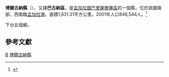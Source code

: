 {{Infobox Bangladesh district
| name                    = 博爾古納縣
| native_name             = বরগুনা
| image_skyline           = 
| image_alt               = 
| image_caption           = 
| image_map               =Bangladesh Barguna District.png
| nickname                = 
| motto                   = 
| pushpin_label_position  = left
| latd  = 22.1508|latm  = |lats  = |latNS  = N
| longd = 90.1264|longm = |longs = |longEW = E
| coordinates_type        = 
| coordinates_display     = inline,title
| coordinates_footnotes   = 
| division_name           = [[巴里薩爾專區|巴里薩爾專區]]
| established_title       = 
| established_date        = 
| seat_type               = 
| seat                    = 
| leader_party            = 
| leader_title            = 縣長
| leader_name             = Qazi Obaidur Rahman
| leader_title1           = 
| leader_name1            = 
| area_footnotes          = 
| area_total_km2          = 1831.31
| area_metro_km2          = 
| area_note               = 
| elevation_footnotes     = 
| elevation_m             = 
| population_footnotes    = 
| population_total        = 902465
| population_as_of        = 2007
| population_rank         = 
| population_demonym      = 
| population_note         = 
| literacy_rate           = 40.14%
| postal_code             = 
| coast_km                = 
| maplink                 = 
| website                 = [http://www.dcbarguna.gov.bd Official Web Portal]
| footnotes               = 
}}
'''博爾古納縣'''（{{lang-bn|বরগুনা জেলা}}），又譯'''巴古納區'''，是[[孟加拉國|孟加拉國]][[巴里薩爾專區|巴里薩爾專區]]的一個縣，位於該國南部，西南臨[[孟加拉灣|孟加拉灣]]。面積1,831.31平方公里。2001年人口848,544人。<ref>{{cite web |url=http://www.bbs.gov.bd/dataindex/census/ce_uzila.pdf |title=Area, Population and Literacy Rate by Upazila/Thana-2001 |publisher=孟加拉國統計局 |accessyear= |format=PDF |deadurl=yes |archiveurl=https://web.archive.org/web/20070704141110/http://www.bbs.gov.bd/dataindex/census/ce_uzila.pdf |archivedate=2007-07-04 |accessdate=2009-07-17 }}</ref>

下分五個鄉。

==參考文獻==
{{reflist}}

{{孟加拉行政區劃}}
{{博尔古纳县行政区划}}
[[Category:巴里萨尔专区县份|B]]
[[Category:博爾古納縣|]]